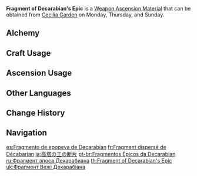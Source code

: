 {{Item Infobox
|id           = 114003
|image        = Item Fragment of Decarabian's Epic.png
|type         = Weapon Ascension Materials
|invCategory  = Character Development Items
|group        = Decarabian Tiles
|quality      = 4
|description  = [[Andrius]] once declared war upon [[Decarabian]], but failed to even scratch the capital of the Lord of the Tower. If it were not for the song of freedom that shattered the city in an instant, Decarabian's dream would have gone on forever.
|day1         = Monday
|day2         = Thursday
|day3         = Sunday
|source1      = Cecilia Garden
|source2      = [[Alchemy]]
}}
'''Fragment of Decarabian's Epic''' is a [[Weapon Ascension Material]] that can be obtained from [[Cecilia Garden]] on Monday, Thursday, and Sunday.

==Alchemy==
{{Recipe
|type = Crafting
|Debris of Decarabian's City = 3
|Mora = 350
|sort = Debris of Decarabian's City;Mora
}}
==Craft Usage==
{{Craft Usage}}

==Ascension Usage==
{{Ascension Usage}}

==Other Languages==
{{Other Languages
|en      = Fragment of Decarabian's Epic
|zhs     = 高塔孤王的断片
|zhs_rm  = Gāo Tǎ Gū Wáng de Duànpiàn
|zht     = 高塔孤王的斷片
|zht_rm  = Gāo Tǎ Gū Wáng de Duànpiàn
|zh_tl   = Fragment of the Lone King of the High Tower
|ja      = 高塔の王の断片
|ja_rm   = Koutou no Ou no Danpen
|ja_tl   = Fragment of the King of the High Tower
|ko      = 고탑 왕의 조각
|ko_rm   = Gotap Wang-ui Jogak
|ko_tl   = Fragment of the King of the High Tower
|es      = Fragmento de epopeya de Decarabian
|es_tl   = Fragment of Decarabian's Epic
|fr      = Fragment dispersé de Décabarian
|fr_tl   = Scattered Fragment of Decarabian
|ru      = Фрагмент эпоса Декарабиана
|ru_tl   = Fragment of Decarabian's Epic
|th      = Fragment of Decarabian's Epic
|vi      = Mảnh Vỡ Tháp Cô Vương
|vi_tl   = Fragment of Decarabian's Epic
|de      = Decarabians Palastfragment
|de_tl   = Decarabian's Palace Fragment
|id      = Fragment of Decarabian's Epic
|pt      = Fragmentos Épicos da Decarabian
|pt_tl   = 
|tr      = Decarabian'ın Destansı Parçası
|tr_tl   = 
|it      = Frammento dell'epopea di Decarabian
|it_tl   = 
}}

==Change History==
{{Change History|1.0}}

==Navigation==
{{Development Item Navbox|Weapon Materials}}

[[es:Fragmento de epopeya de Decarabian]]
[[fr:Fragment dispersé de Décabarian]]
[[ja:高塔の王の断片]]
[[pt-br:Fragmentos Épicos da Decarabian]]
[[ru:Фрагмент эпоса Декарабиана]]
[[th:Fragment of Decarabian's Epic]]
[[uk:Фрагмент Вежі Декарабіана]]